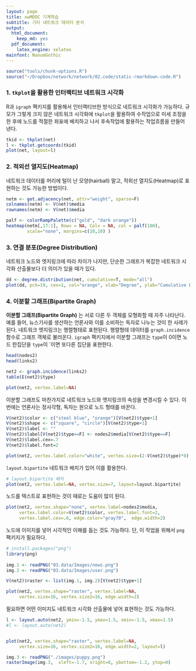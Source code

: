 ```yaml
---
layout: page
title: xwMOOC 기계학습
subtitle: 기타 네트워크 데이터 분석
output:
  html_document: 
    keep_md: yes
  pdf_document:
    latex_engine: xelatex
mainfont: NanumGothic
---
```

 
``` r
source("tools/chunk-options.R")
source("~/Dropbox/network/network/02.code/static-rmarkdown-code.R")
```


### 1. `tkplot`을 활용한 인터랙티브 네트워크 시각화

R과 `igraph` 팩키지를 활용해서 인터랙티브한 방식으로 네트워크 시각화가 가능하다.
규모가 그렇게 크지 않은 네트워크 시각화에 `tkplot`을 활용하여 수작업으로 미세 
조정을 한 후에 노드를 적절한 좌표에 배치하고 나서 후속작업에 활용하는 작업흐름을 
만들어 낸다.

``` r
tkid <- tkplot(net) 
l <- tkplot.getcoords(tkid) 
plot(net, layout=l)
```

### 2. 적외선 열지도(Heatmap)

네트워크 데이터를 머리에 털이 난 모양(hairball) 말고, 적외선 열지도(Heatmap)로
표현하는 것도 가능한 방법이다.


``` r
netm <- get.adjacency(net, attr="weight", sparse=F)
colnames(netm) <- V(net)$media
rownames(netm) <- V(net)$media

palf <- colorRampPalette(c("gold", "dark orange")) 
heatmap(netm[,17:1], Rowv = NA, Colv = NA, col = palf(100), 
        scale="none", margins=c(10,10) )
```

### 3. 연결 분포(Degree Distribution)

네트워크 노드와 엣지링크에 따라 차이가 나지만, 단순한 그래프가 복잡한 네트워크 시각화 
산출물보다 더 의미가 있을 때가 있다.

``` r
dd <- degree.distribution(net, cumulative=T, mode="all")
plot(dd, pch=19, cex=1, col="orange", xlab="Degree", ylab="Cumulative Frequency")
```

### 4. 이분할 그래프(Bipartite Graph)

**이분할 그래프(Bipartite Graph)** 는 서로 다른 두 객체를 모형화할 때 자주 나타난다. 예를 들어, 뉴스기사를 
생산하는 언론사와 이를 소비하는 독자로 나누는 것이 한 사례가 된다.
네트워크 엣지링크는 행렬형태로 표현된다. 행렬형태 데이터를 `graph.incidence` 함수로
그래프 객체로 불러온다. `igraph` 팩키지에서 이분할 그래프는 
`type`이 0이면 노드 한집단을 `type`이 `이면 또다른 집단을 표현한다.

``` r
head(nodes2)
head(links2)

net2 <- graph.incidence(links2)
table(E(net2)$type)

plot(net2, vertex.label=NA)
```

이분할 그래프도 마찬가지로 네트워크 노드와 엣지링크의 속성을 변경시킬 수 있다.
이번에는 언론사는 정사각형, 독자는 원으로 노드 형태를 바꾼다.

``` r
V(net2)$color <- c("steel blue", "orange")[V(net2)$type+1]
V(net2)$shape <- c("square", "circle")[V(net2)$type+1]
V(net2)$label <- ""
V(net2)$label[V(net2)$type==F] <- nodes2$media[V(net2)$type==F] 
V(net2)$label.cex=.7
V(net2)$label.font=2

plot(net2, vertex.label.color="white", vertex.size=(2-V(net2)$type)*8) 
```

`layout.bipartite` 네트워크 배치가 있어 이를 활용한다.

``` r
# layout.bipartite 배치
plot(net2, vertex.label=NA, vertex.size=7, layout=layout.bipartite) 
```

노드를 텍스트로 표현하는 것이 때로는 도움이 많이 된다.

``` r
plot(net2, vertex.shape="none", vertex.label=nodes2$media,
     vertex.label.color=V(net2)$color, vertex.label.font=2, 
     vertex.label.cex=.6, edge.color="gray70",  edge.width=2)
```

노드에 이미지를 넣어 시각적인 이해를 돕는 것도 가능하다. 단, 이 작업을 위해서
`png` 팩키지가 필요하다.


``` r
# install.packages("png")
library(png)
 
img.1 <- readPNG("03.data/Images/news.png")
img.2 <- readPNG("03.data/Images/user.png")

V(net2)$raster <- list(img.1, img.2)[V(net2)$type+1]

plot(net2, vertex.shape="raster", vertex.label=NA,
     vertex.size=16, vertex.size2=16, edge.width=2)
```

필요하면 어떤 이미지도 네트워크 시각화 산출물에 넣어 표현하는 것도 가능하다.

``` r
l <- layout.auto(net2, ymin=-1.5, ymax=1.5, xmin=-1.5, xmax=1.5)
#l <- layout.auto(net2)


plot(net2, vertex.shape="raster", vertex.label=NA,
     vertex.size=16, vertex.size2=16, edge.width=2, layout=l)

img.3 <- readPNG("./images/puppy.png")
rasterImage(img.3,  xleft=-1.7, xright=0, ybottom=-1.2, ytop=0)
```

